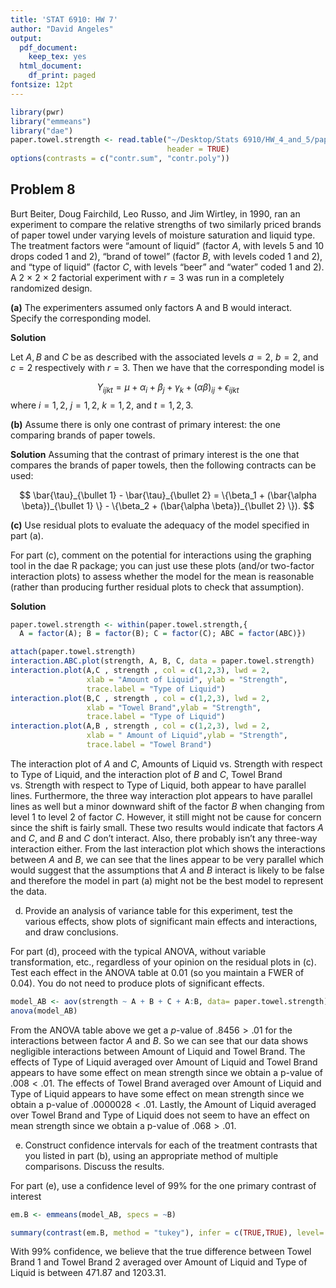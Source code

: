 ```yaml
---
title: 'STAT 6910: HW 7'
author: "David Angeles"
output:
  pdf_document:
    keep_tex: yes
  html_document:
    df_print: paged
fontsize: 12pt
---
```


```r
library(pwr)
library("emmeans")
library("dae")
paper.towel.strength <- read.table("~/Desktop/Stats 6910/HW_4_and_5/paper.towel.strength.txt",
                                   header = TRUE)
options(contrasts = c("contr.sum", "contr.poly"))
```


## Problem 8

Burt Beiter, Doug Fairchild, Leo Russo, and Jim Wirtley, in 1990, ran an experiment to compare the relative strengths of two similarly priced brands of paper towel under varying levels of moisture saturation and liquid type. The treatment factors were “amount of liquid” (factor $A$, with levels 5 and 10 drops coded 1 and 2), “brand of towel” (factor $B$, with levels coded 1 and 2), and “type of liquid” (factor $C$, with levels “beer” and “water” coded 1 and 2). A 2 × 2 × 2 factorial experiment with $r = 3$ was run in a completely randomized design. 


__(a)__ The experimenters assumed only factors A and B would interact. Specify the corresponding model.

__Solution__

Let $A, B$ and $C$ be as described with the associated levels $a= 2$, $b = 2$, and $c= 2$ respectively with $r=3$. Then we have that the corresponding model is


$$
Y_{ijk t} = \mu + \alpha_i + \beta_j + \gamma_k + (\alpha \beta)_{ij} + \epsilon_{ijk t}
$$
where $i = 1, 2$, $j =1, 2$, $k= 1,2$, and $t=1,2,3$.

__(b)__ Assume there is only one contrast of primary interest: the one comparing brands of paper towels.

__Solution__
Assuming that the contrast of primary interest is the one that compares the brands of paper towels, then the following contracts can be used:

$$
\bar{\tau}_{\bullet 1} - \bar{\tau}_{\bullet 2} = \{\beta_1 + (\bar{\alpha \beta})_{\bullet 1} \} - \{\beta_2 + (\bar{\alpha \beta})_{\bullet 2} \}).
$$


__(c)__ Use residual plots to evaluate the adequacy of the model specified in part (a).

For part (c), comment on the potential for interactions using the graphing tool in the dae R package; you can just use these plots (and/or two-factor interaction plots) to assess whether the model for the mean is reasonable (rather than producing further residual plots to check that assumption).

__Solution__

```r
paper.towel.strength <- within(paper.towel.strength,{
  A = factor(A); B = factor(B); C = factor(C); ABC = factor(ABC)})

attach(paper.towel.strength)
interaction.ABC.plot(strength, A, B, C, data = paper.towel.strength)
interaction.plot(A,C , strength , col = c(1,2,3), lwd = 2,
                 xlab = "Amount of Liquid", ylab = "Strength", 
                 trace.label = "Type of Liquid")
interaction.plot(B,C , strength , col = c(1,2,3), lwd = 2, 
                 xlab = "Towel Brand",ylab = "Strength", 
                 trace.label = "Type of Liquid")
interaction.plot(A,B , strength , col = c(1,2,3), lwd = 2, 
                 xlab = " Amount of Liquid",ylab = "Strength", 
                 trace.label = "Towel Brand")
```


The interaction plot of $A$ and $C$, Amounts of Liquid vs. Strength with respect to Type of Liquid, and the interaction plot of $B$ and $C$, Towel Brand vs. Strength with respect to Type of Liquid, both appear to have parallel lines. Furthermore, the three way interaction plot appears to have parallel lines as well but a minor downward shift of the factor $B$ when changing from level 1 to level 2 of factor $C$. 
However, it still might not be cause for concern since the shift is fairly small. 
These two results would indicate that factors $A$ and $C$, and $B$ and $C$ don't interact. Also, there probably isn't any three-way interaction either.
From the last interaction plot which shows the interactions between $A$ and $B$, we can see that the lines appear to be very parallel which would suggest that the assumptions that $A$ and $B$ interact is likely to be false and therefore the model in part (a) might not be the best model to represent the data. 


(d) Provide an analysis of variance table for this experiment, test the various effects, show plots of significant main effects and interactions, and draw conclusions.

For part (d), proceed with the typical ANOVA, without variable transformation, etc., regardless of your opinion on the residual plots in (c). Test each effect in the ANOVA table at 0.01 (so you maintain a FWER of 0.04). You do not need to produce plots of significant effects.

```r
model_AB <- aov(strength ~ A + B + C + A:B, data= paper.towel.strength)
anova(model_AB)
```

From the ANOVA table above we get a $p$-value of $.8456 > .01$ for the interactions between factor $A$ and $B$. So we can see that our data shows negligible interactions between Amount of Liquid and Towel Brand. The effects of Type of Liquid averaged over Amount of Liquid and Towel Brand appears to have some effect on mean strength since we obtain a p-value of $.008< .01$. The effects of Towel Brand averaged over Amount of Liquid and Type of Liquid appears to have some effect on mean strength since we obtain a p-value of $.0000028< .01$. Lastly, the Amount of Liquid averaged over Towel Brand and Type of Liquid does not seem to have an effect on mean strength since we obtain a p-value of $.068 > .01$.

(e) Construct confidence intervals for each of the treatment contrasts 
that you listed in part (b), using an appropriate method of multiple comparisons. 
Discuss the results.

For part (e), use a confidence level of 99% for the one primary contrast of interest


```r
em.B <- emmeans(model_AB, specs = ~B)

summary(contrast(em.B, method = "tukey"), infer = c(TRUE,TRUE), level=.99)

```


With 99% confidence, we believe that the true difference between Towel Brand 1 and Towel Brand 2 averaged over Amount of Liquid and Type of Liquid is between 471.87 and 1203.31.



